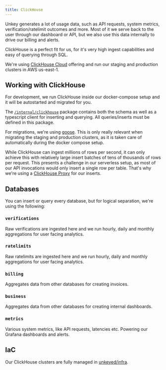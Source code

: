 ```yaml
---
title: ClickHouse
---
```


Unkey generates a lot of usage data, such as API requests, system metrics, verification/ratelimit outcomes and more.
Most of it we serve back to the user through our dashboard or API, but we also use this data internally to drive our billing and alerts.

ClickHouse is a perfect fit for us, for it's very high ingest capabilities and easy of querying through SQL.

We're using [ClickHouse Cloud](https://clickhouse.com/cloud) offering and run our staging and production clusters in AWS us-east-1.

## Working with ClickHouse

For development, we run ClickHouse inside our docker-compose setup and it will be autostarted and migrated for you.

The [`/internal/clickhouse`](https://github.com/unkeyed/unkey/tree/main/internal/clickhouse) package contains both the schema as well as a typescript client for inserting and querying.
All queries/inserts must be defined in this package.

For migrations, we're using [goose](https://pressly.github.io/goose). This is only really relevant when migrating the staging and production clusters, as it is taken care of automatically during the docker compose setup.

While ClickHouse can ingest millions of rows per second, it can only achieve this with relatively large insert batches of tens of thousands of rows per request. This presents a challenge in our serverless setup, as most of our API invocations would only insert a single row per table.
That's why we're using a [ClickHouse Proxy](/architecture/services/clickhouse-proxy) for our inserts.

## Databases

You can insert or query every database, but for logical separation, we're using the following:

### `verifications`

Raw verifications are ingested here and we run hourly, daily and monthly aggregations for user facing analytics.

### `ratelimits`

Raw ratelimits are ingested here and we run hourly, daily and monthly aggregations for user facing analytics.

### `billing`

Aggregates data from other databases for creating invoices.

### `business`

Aggregates data from other databases for creating internal dashboards.

### `metrics`

Various system metrics, like API requests, latencies etc. Powering our Grafana dashboards and alerts.


## IaC

Our ClickHouse clusters are fully managed in [unkeyed/infra](https://github.com/unkeyed/infra).
